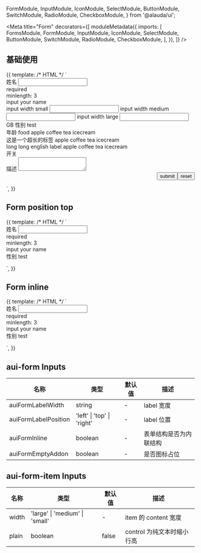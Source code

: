 
  FormModule,
  InputModule,
  IconModule,
  SelectModule,
  ButtonModule,
  SwitchModule,
  RadioModule,
  CheckboxModule,
} from '@alauda/ui';

<Meta
  title="Form"
  decorators={[
    moduleMetadata({
      imports: [
        FormsModule,
        FormModule,
        InputModule,
        IconModule,
        SelectModule,
        ButtonModule,
        SwitchModule,
        RadioModule,
        CheckboxModule,
      ],
    }),
  ]}
/>

## 基础使用

<Canvas>
  <Story name="Basic" height="640px">
    {{
      template: /* HTML */ `
        <form
          #form="ngForm"
          auiForm
          auiFormLabelWidth="114px"
          auiFormLabelPosition="right"
          [auiFormInline]="false"
          [auiFormEmptyAddon]="true"
        >
          <aui-form-item [width]="contentWidth">
            <label auiFormItemLabel>姓名</label>
            <input
              auiFormItemControl
              name="name"
              #name="ngModel"
              aui-input
              required
              minlength="3"
              [(ngModel)]="value1"
            />
            <div auiFormItemError *ngIf="name.errors?.required">required</div>
            <div auiFormItemError *ngIf="name.errors?.minlength">
              minlength: 3
            </div>
            <div auiFormItemHint>input your name</div>
            <div auiFormItemAddon>
              <aui-icon icon="info_circle_s" background="circle"></aui-icon>
            </div>
          </aui-form-item>
          <aui-form-item width="small">
            <label auiFormItemLabel>input width small</label>
            <input
              aui-input
              auiFormItemControl
              name="small"
              [(ngModel)]="value1"
            />
          </aui-form-item>
          <aui-form-item width="medium">
            <label auiFormItemLabel>input width medium</label>
            <input
              aui-input
              auiFormItemControl
              name="medium"
              [(ngModel)]="value1"
            />
          </aui-form-item>
          <aui-form-item width="large">
            <label auiFormItemLabel>input width large</label>
            <aui-input-group auiFormItemControl>
              <input aui-input name="large" [(ngModel)]="value1" />
              <span auiInputAddonAfter>GB</span>
            </aui-input-group>
          </aui-form-item>
          <aui-form-item width="medium">
            <label auiFormItemLabel>性别</label>
            <aui-select
              auiFormItemControl
              name="sex"
              #sex="ngModel"
              required
              [(ngModel)]="value2"
            >
              <aui-option value="test">test</aui-option>
            </aui-select>
            <div auiFormItemAddon>
              <aui-icon icon="info_circle_s" background="circle"></aui-icon>
            </div>
          </aui-form-item>
          <aui-form-item>
            <label auiFormItemLabel>年龄</label>
            <aui-number-input
              auiFormItemControl
              name="age"
              #age="ngModel"
              [(ngModel)]="value3"
              required
              min="0"
            ></aui-number-input>
          </aui-form-item>
          <aui-form-item>
            <label auiFormItemLabel>food</label>
            <aui-radio-group name="food" [(ngModel)]="food">
              <aui-radio-button value="apple">apple</aui-radio-button>
              <aui-radio-button value="coffee">coffee</aui-radio-button>
              <aui-radio-button value="tea" disabled="true">
                tea
              </aui-radio-button>
              <aui-radio-button value="icecream">icecream</aui-radio-button>
            </aui-radio-group>
            <div auiFormItemAddon>
              <aui-icon icon="info_circle_s" background="circle"></aui-icon>
            </div>
          </aui-form-item>
          <aui-form-item>
            <label auiFormItemLabel>这是一个超长的标签</label>
            <aui-radio-group name="food1" [(ngModel)]="food">
              <aui-radio value="apple">apple</aui-radio>
              <aui-radio value="coffee">coffee</aui-radio>
              <aui-radio value="tea" disabled="true">tea</aui-radio>
              <aui-radio value="icecream">icecream</aui-radio>
            </aui-radio-group>
            <div auiFormItemAddon>
              <aui-icon icon="info_circle_s" background="circle"></aui-icon>
            </div>
          </aui-form-item>
          <aui-form-item>
            <label auiFormItemLabel>long long english label</label>
            <aui-checkbox-group
              auiFormItemControl
              required
              name="foods"
              [(ngModel)]="foods"
            >
              <aui-checkbox label="apple">apple</aui-checkbox>
              <aui-checkbox label="coffee">coffee</aui-checkbox>
              <aui-checkbox label="tea" disabled="true">tea</aui-checkbox>
              <aui-checkbox label="icecream">icecream</aui-checkbox>
            </aui-checkbox-group>
            <div auiFormItemAddon>
              <aui-icon icon="info_circle_s" background="circle"></aui-icon>
            </div>
          </aui-form-item>
          <aui-form-item>
            <label auiFormItemLabel>开关</label>
            <aui-switch
              name="switch"
              auiFormItemControl
              [(ngModel)]="switchValue"
            ></aui-switch>
            <div auiFormItemAddon>
              <aui-icon icon="info_circle_s" background="circle"></aui-icon>
            </div>
          </aui-form-item>
          <aui-form-item [width]="contentWidth">
            <label auiFormItemLabel>描述</label>
            <textarea auiFormItemControl aui-input></textarea>
          </aui-form-item>
          <div style="display: flex; justify-content: flex-end;">
            <button aui-button="primary" (click)="form.onSubmit(null)">
              submit
            </button>
            <button aui-button (click)="form.reset(); $event.preventDefault()">
              reset
            </button>
          </div>
        </form>
      `,
    }}
  </Story>
</Canvas>

## Form position top

<Canvas>
  <Story name="Label top" height="340px">
    {{
      template: /* HTML */ `
        <form
          #form="ngForm"
          auiForm
          auiFormLabelWidth="114px"
          auiFormLabelPosition="top"
          [auiFormEmptyAddon]="true"
        >
          <aui-form-item [width]="contentWidth">
            <label auiFormItemLabel>姓名</label>
            <input
              auiFormItemControl
              name="name"
              #name="ngModel"
              aui-input
              required
              minlength="3"
              [(ngModel)]="value1"
            />
            <div auiFormItemError *ngIf="name.errors?.required">required</div>
            <div auiFormItemError *ngIf="name.errors?.minlength">
              minlength: 3
            </div>
            <div auiFormItemHint>input your name</div>
            <div auiFormItemAddon>
              <aui-icon icon="info_circle_s" background="circle"></aui-icon>
            </div>
          </aui-form-item>
          <aui-form-item [width]="contentWidth">
            <label auiFormItemLabel>性别</label>
            <aui-select
              auiFormItemControl
              name="sex"
              #sex="ngModel"
              required
              [(ngModel)]="value2"
            >
              <aui-option value="test">test</aui-option>
            </aui-select>
            <div auiFormItemAddon>
              <aui-icon icon="info_circle_s" background="circle"></aui-icon>
            </div>
          </aui-form-item>
        </form>
      `,
    }}
  </Story>
</Canvas>

## Form inline

<Canvas>
  <Story name="Inline" height="340px">
    {{
      template: /* HTML */ `
        <form
          #form="ngForm"
          auiForm
          [auiFormInline]="true"
          [auiFormEmptyAddon]="true"
        >
          <aui-form-item [width]="contentWidth">
            <label auiFormItemLabel>姓名</label>
            <input
              auiFormItemControl
              name="name"
              #name="ngModel"
              aui-input
              required
              minlength="3"
              [(ngModel)]="value1"
            />
            <div auiFormItemError *ngIf="name.errors?.required">required</div>
            <div auiFormItemError *ngIf="name.errors?.minlength">
              minlength: 3
            </div>
            <div auiFormItemHint>input your name</div>
            <div auiFormItemAddon>
              <aui-icon icon="info_circle_s" background="circle"></aui-icon>
            </div>
          </aui-form-item>
          <aui-form-item [width]="contentWidth">
            <label auiFormItemLabel>性别</label>
            <aui-select
              auiFormItemControl
              name="sex"
              #sex="ngModel"
              required
              [(ngModel)]="value2"
            >
              <aui-option value="test">test</aui-option>
            </aui-select>
            <div auiFormItemAddon>
              <aui-icon icon="info_circle_s" background="circle"></aui-icon>
            </div>
          </aui-form-item>
        </form>
      `,
    }}
  </Story>
</Canvas>

## aui-form Inputs

| 名称                 | 类型                       | 默认值 | 描述                   |
| -------------------- | -------------------------- | ------ | ---------------------- |
| auiFormLabelWidth    | string                     | -      | label 宽度             |
| auiFormLabelPosition | 'left' \| 'top' \| 'right' | -      | label 位置             |
| auiFormInline        | boolean                    | -      | 表单结构是否为内联结构 |
| auiFormEmptyAddon    | boolean                    | -      | 是否图标占位           |

## aui-form-item Inputs

| 名称  | 类型                           | 默认值 | 描述                       |
| ----- | ------------------------------ | ------ | -------------------------- |
| width | 'large' \| 'medium' \| 'small' | -      | item 的 content 宽度       |
| plain | boolean                        | false  | control 为纯文本时缩小行高 |
